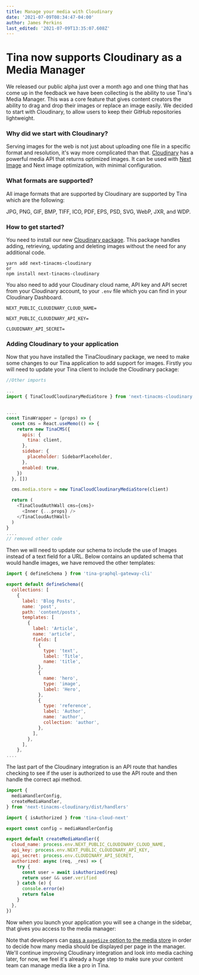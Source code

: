 ```yaml
---
title: Manage your media with Cloudinary
date: '2021-07-09T08:34:47-04:00'
author: James Perkins
last_edited: '2021-07-09T13:35:07.608Z'
---
```


# Tina now supports Cloudinary as a Media Manager

We released our public alpha just over a month ago and one thing that has come up in the feedback we have been collecting is the ability to use Tina's Media Manager. This was a core feature that gives content creators the ability to drag and drop their images or replace an image easily. We decided to start with Cloudinary, to allow users to keep their GitHub repositories lightweight.

### Why did we start with Cloudinary?

Serving images for the web is not just about uploading one file in a specific format and resolution, it's way more complicated than that.
[Cloudinary](https://cloudinary.com/) has a powerful media API that returns optimized images. It can be used with [Next Image](https://nextjs.org/docs/api-reference/next/image) and Next image optimization, with minimal configuration.

### What formats are supported?

All image formats that are supported by Cloudinary are supported by Tina which are the following:

JPG, PNG, GIF, BMP, TIFF, ICO, PDF, EPS, PSD, SVG, WebP, JXR, and WDP.

### How to get started?

You need to install our new [Cloudinary package](https://www.npmjs.com/package/next-tinacms-cloudinary). This package handles adding, retrieving, updating and deleting images without the need for any additional code.

```other
yarn add next-tinacms-cloudinary
or
npm install next-tinacms-cloudinary
```

You also need to add your Cloudinary cloud name, API key and API secret from your Cloudinary account, to your `.env` file which you can find in your Cloudinary Dashboard.

```other
NEXT_PUBLIC_CLOUDINARY_CLOUD_NAME=

NEXT_PUBLIC_CLOUDINARY_API_KEY=

CLOUDINARY_API_SECRET=
```

### Adding Cloudinary to your application

Now that you have installed the TinaCloudinary package, we need to make some changes to our Tina application to add support for images. Firstly you will need to update your Tina client to include the Cloudinary package:

```js
//Other imports

...
import { TinaCloudCloudinaryMediaStore } from 'next-tinacms-cloudinary'


....
const TinaWrapper = (props) => {
  const cms = React.useMemo(() => {
    return new TinaCMS({
      apis: {
        tina: client,
      },
      sidebar: {
        placeholder: SidebarPlaceholder,
      },
      enabled: true,
    })
  }, [])

  cms.media.store = new TinaCloudCloudinaryMediaStore(client)

  return (
    <TinaCloudAuthWall cms={cms}>
      <Inner {...props} />
    </TinaCloudAuthWall>
  )
}
....
// removed other code
```

Then we will need to update our schema to include the use of Images instead of a text field for a URL. Below contains an updated schema that would handle images, we have removed the other templates:

```js
import { defineSchema } from 'tina-graphql-gateway-cli'

export default defineSchema({
  collections: [
    {
      label: 'Blog Posts',
      name: 'post',
      path: 'content/posts',
      templates: [
        {
          label: 'Article',
          name: 'article',
          fields: [
            {
              type: 'text',
              label: 'Title',
              name: 'title',
            },
            {
              name: 'hero',
              type: 'image',
              label: 'Hero',
            },
            {
              type: 'reference',
              label: 'Author',
              name: 'author',
              collection: 'author',
            },
          ],
        },
      ],
    },
....
```

The last part of the Cloudinary integration is an API route that handles checking to see if the user is authorized to use the API route and then handle the correct api method.

```js
import {
  mediaHandlerConfig,
  createMediaHandler,
} from 'next-tinacms-cloudinary/dist/handlers'

import { isAuthorized } from 'tina-cloud-next'

export const config = mediaHandlerConfig

export default createMediaHandler({
  cloud_name: process.env.NEXT_PUBLIC_CLOUDINARY_CLOUD_NAME,
  api_key: process.env.NEXT_PUBLIC_CLOUDINARY_API_KEY,
  api_secret: process.env.CLOUDINARY_API_SECRET,
  authorized: async (req, _res) => {
    try {
      const user = await isAuthorized(req)
      return user && user.verified
    } catch (e) {
      console.error(e)
      return false
    }
  },
})
```

Now when you launch your application you will see a change in the sidebar, that gives you access to the media manager:

Note that developers can [pass a `pageSize` option to the media store](https://github.com/tinacms/tina-graphql-gateway/blob/main/packages/next-tinacms-cloudinary/README.md) in order to decide how many media should be displayed per page in the manager. We'll continue improving Cloudinary integration and look into media caching later, for now, we feel it's already a huge step to make sure your content team can manage media like a pro in Tina.
